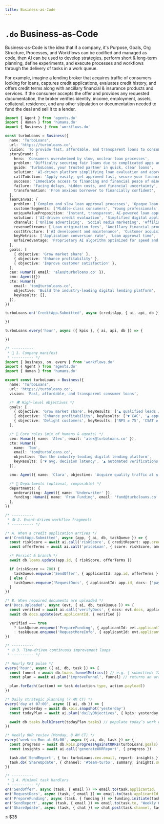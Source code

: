 ```yaml
---
title: Business-as-Code
---
```


# `.do` Business-as-Code

Business-as-Code is the idea that if a company, it's Purpose, Goals, Org Structure, Processes, and Workflows can be codified and managed as code, then AI can be used to develop strategies, perform short & long-term planning, define experiments, and execute processes and workflows through the delivery of tasks in a work queue.

For example, imagine a lending broker that acquires traffic of consumers looking for loans, captures credit applications, evaluates credit history, and offers credit terms along with ancillary financial & insurance products and services. If the consumer accepts the offer and provides any requested documentation, the broker verifies identity, income, employment, assets, collateral, residence, and any other stipulation or documentation needed to fund the deal and sell it to a lender.

```ts
import { Agent } from 'agents.do'
import { Human } from 'humans.do'
import { Business } from 'workflows.do'

const turboLoans = Business({
  name: 'TurboLoans',
  url: 'https://turboloans.co',
  vision: 'To provide fast, affordable, and transparent loans to consumers',
  storyBrand: {
    hero: 'Consumers overwhelmed by slow, unclear loan processes',
    problem: 'Difficulty securing fair loans due to complicated apps and unclear terms',
    guide: 'TurboLoans, your trusted partner in quick, clear loans',
    solution: 'AI-driven platform simplifying loan evaluation and approval',
    callToAction: 'Apply easily, get approved fast, secure your finances',
    success: 'Immediate access to financing and financial peace of mind',
    failure: 'Facing delays, hidden costs, and financial uncertainty',
    transformation: 'From anxious borrower to financially confident',
  },
  leanCanvas: {
    problem: ['Complex and slow loan approval processes', 'Opaque loan terms and conditions'],
    customerSegments: ['Middle-class consumers', 'Young professionals'],
    uniqueValueProposition: 'Instant, transparent, AI-powered loan approvals',
    solution: ['AI-driven credit evaluation', 'Simplified digital application', 'Real-time approval'],
    channels: ['Online advertising', 'Social media marketing', 'Affiliate partnerships'],
    revenueStreams: ['Loan origination fees', 'Ancillary financial products'],
    costStructure: ['AI development and maintenance', 'Customer acquisition', 'Regulatory compliance'],
    keyMetrics: ['Application conversion rate', 'Loan approval time', 'Customer satisfaction index'],
    unfairAdvantage: 'Proprietary AI algorithm optimized for speed and accuracy in credit evaluation',
  },
  goals: [
    { objective: 'Grow market share' },
    { objective: 'Enhance profitability' },
    { objective: 'Improve customer satisfaction' },
  ],
  ceo: Human({ email: 'alex@turboloans.co' }),
  cmo: Agent({})
  cto: Human({
    email: 'tom@turboloans.co',
    objective: 'Build the industry-leading digital lending platform',
    keyResults: [],
  }),
})

turboLoans.on('CreditApp.Submitted', async (creditApp, { ai, api, db }) => {

})

turboLoans.every('hour', async ({ kpis }, { ai, api, db }) => {

})

```

```ts
/* ----------
 * 🏢 1. Company manifest
 * ---------- */
import { Business, on, every } from 'workflows.do'
import { Agent } from 'agents.do'
import { Human } from 'humans.do'

export const turboLoans = Business({
  name: 'TurboLoans',
  url: 'https://turboloans.co',
  vision: 'Fast, affordable, and transparent consumer loans',

  /* 🌍 High-level objectives */
  goals: [
    { objective: 'Grow market share', keyResults: ['▲ qualified leads / week', '▲ funded loans / month'] },
    { objective: 'Enhance profitability', keyResults: ['▼ CAC', '▲ approval rate', '▲ net revenue / loan'] },
    { objective: 'Delight customers', keyResults: ['NPS ≥ 75', 'CSAT ≥ 95%'] },
  ],

  /* 👥 Core roles (mix of humans & agents) */
  ceo: Human({ name: 'Alex', email: 'alex@turboloans.co' }),
  cto: Human({
    name: 'Tom',
    email: 'tom@turboloans.co',
    objective: 'Own the industry-leading digital lending platform',
    keyResults: ['▼ avg. decision latency', '▲ automated verifications'],
  }),

  cmo: Agent({ name: 'Clara', objective: 'Acquire quality traffic at ≤ $35 CAC', keyResults: ['▼ CAC', '▲ conversion rate'] }),

  /* 🏢 Departments (optional, composable) */
  departments: {
    underwriting: Agent({ name: 'Underwriter' }),
    funding: Human({ name: 'Fran Funding', email: 'fund@turboloans.co' }),
  },
})

/* ----------
 * 🛠️ 2. Event-driven workflow fragments
 * ---------- */

/* A. When a credit application arrives */
on('CreditApp.Submitted', async (app, { ai, db, taskQueue }) => {
  const riskScore = await ai.call('riskScore', { creditReport: app.creditReport, income: app.income })
  const offerTerms = await ai.call('priceLoan', { score: riskScore, amount: app.amount, term: app.term })

  /* Persist & branch */
  await db.loans.update(app.id, { riskScore, offerTerms })

  if (riskScore >= 700) {
    taskQueue.enqueue('SendOffer', { applicantId: app.id, offerTerms })
  } else {
    taskQueue.enqueue('RequestDocs', { applicantId: app.id, docs: ['paystubs', 'bankStatements'] })
  }
})

/* B. When required documents are uploaded */
on('Docs.Uploaded', async (evt, { ai, db, taskQueue }) => {
  const verified = await ai.call('verifyDocs', { docs: evt.docs, applicantId: evt.applicantId })
  await db.docs.update(evt.applicantId, { verified })

  verified === true
    ? taskQueue.enqueue('PrepareFunding', { applicantId: evt.applicantId })
    : taskQueue.enqueue('RequestMoreInfo', { applicantId: evt.applicantId, missing: verified.missing })
})

/* ----------
 * ⏰ 3. Time-driven continuous improvement loops
 * ---------- */

/* Hourly KPI pulse */
every('hour', async ({ ai, db, task }) => {
  const funnel = await db.loans.funnelMetrics() // e.g. { submitted: 120, approved: 45, funded: 30 }
  const plan = await ai.plan('improveFunnel', funnel) // returns an array of suggested actions

  plan.forEach((action) => task.do(action.type, action.payload))
})

/* Daily strategic planning (7 AM CT) */
every('day at 07:00', async ({ ai, db }) => {
  const yesterday = await db.kpis.snapshot('yesterday')
  const todayPlan = await ai.plan('dailyObjectives', { kpis: yesterday, okrs: turboLoans.goals })

  await db.tasks.bulkInsert(todayPlan.tasks) // populate today’s work queue
})

/* Weekly OKR review (Monday, 8 AM CT) */
every('week on Mon at 08:00', async ({ ai, db, task }) => {
  const progress = await db.kpis.progressAgainstOKRs(turboLoans.goals)
  const insights = await ai.call('generateOKRReport', { progress })

  task.do('SendReport', { to: turboLoans.ceo.email, report: insights })
  task.do('ShareUpdate', { channel: '#team-turbo', summary: insights.summary })
})

/* ----------
 * 📮 4. Minimal task handlers
 * ---------- */
on('SendOffer', async (task, { email }) => email.to(task.applicantId, 'Your Loan Offer', task.offerTerms))
on('RequestDocs', async (task, { email }) => email.to(task.applicantId, 'Additional Docs', task.docsNeeded))
on('PrepareFunding', async (task, { funding }) => funding.initiate(task.applicantId))
on('SendReport', async (task, { email }) => email.to(task.to, 'Weekly OKR Report', task.report))
on('ShareUpdate', async (task, { chat }) => chat.post(task.channel, task.summary))
```

≤ $35
